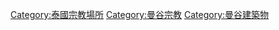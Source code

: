 [[Category:泰國宗教場所|Category:泰國宗教場所]]
[[Category:曼谷宗教|Category:曼谷宗教]]
[[Category:曼谷建築物|Category:曼谷建築物]]